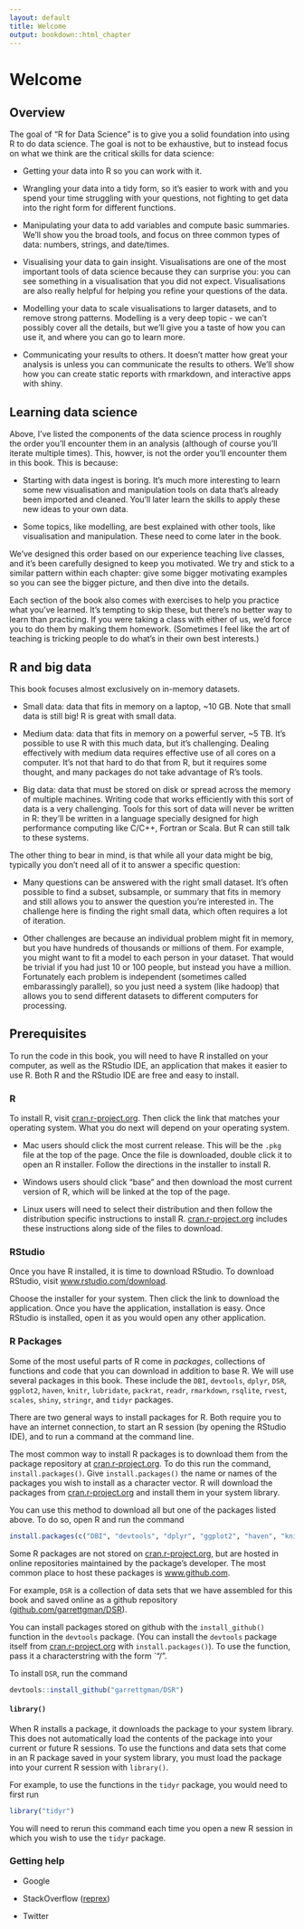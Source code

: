 ```yaml
---
layout: default
title: Welcome
output: bookdown::html_chapter
---
```

  
# Welcome
  
## Overview

The goal of "R for Data Science" is to give you a solid foundation into using R to do data science. The goal is not to be exhaustive, but to instead focus on what we think are the critical skills for data science:

* Getting your data into R so you can work with it.

* Wrangling your data into a tidy form, so it's easier to work with and you
  spend your time struggling with your questions, not fighting to get data
  into the right form for different functions.
  
* Manipulating your data to add variables and compute basic summaries. We'll
  show you the broad tools, and focus on three common types of data: numbers, 
  strings, and date/times.

* Visualising your data to gain insight. Visualisations are one of the most
  important tools of data science because they can surprise you: you can
  see something in a visualisation that you did not expect. Visualisations
  are also really helpful for helping you refine your questions of the data.

* Modelling your data to scale visualisations to larger datasets, and to
  remove strong patterns. Modelling is a very deep topic - we can't possibly
  cover all the details, but we'll give you a taste of how you can use it,
  and where you can go to learn more.

* Communicating your results to others. It doesn't matter how great your
  analysis is unless you can communicate the results to others. We'll show
  how you can create static reports with rmarkdown, and interactive apps with
  shiny.

## Learning data science

Above, I've listed the components of the data science process in roughly the order you'll encounter them in an analysis (although of course you'll iterate multiple times). This, howver, is not the order you'll encounter them in this book. This is because:

* Starting with data ingest is boring. It's much more interesting to learn
  some new visualisation and manipulation tools on data that's already been
  imported and cleaned. You'll later learn the skills to apply these new ideas
  to your own data.
  
* Some topics, like modelling, are best explained with other tools, like
  visualisation and manipulation. These need to come later in the book.

We've designed this order based on our experience teaching live classes, and it's been carefully designed to keep you motivated. We try and stick to a similar pattern within each chapter: give some bigger motivating examples so you can see the bigger picture, and then dive into the details.

Each section of the book also comes with exercises to help you practice what you've learned. It's tempting to skip these, but there's no better way to learn than practicing.  If you were taking a class with either of us, we'd force you to do them by making them homework. (Sometimes I feel like the art of teaching is tricking people to do what's in their own best interests.)

## R and big data

This book focuses almost exclusively on in-memory datasets.

* Small data: data that fits in memory on a laptop, ~10 GB. Note that small
  data is still big! R is great with small data.
  
* Medium data: data that fits in memory on a powerful server, ~5 TB. It's
  possible to use R with this much data, but it's challenging. Dealing
  effectively with medium data requires effective use of all cores on a
  computer. It's not that hard to do that from R, but it requires some thought,
  and many packages do not take advantage of R's tools.
  
* Big data: data that must be stored on disk or spread across the memory of
  multiple machines. Writing code that works efficiently with this sort of data
  is a very challenging. Tools for this sort of data will never be written in
  R: they'll be written in a language specially designed for high performance
  computing like C/C++, Fortran or Scala. But R can still talk to these systems.
  
The other thing to bear in mind, is that while all your data might be big, typically you don't need all of it to answer a specific question:

* Many questions can be answered with the right small dataset. It's often
  possible to find a subset, subsample, or summary that fits in memory and
  still allows you to answer the question you're interested in. The challenge
  here is finding the right small data, which often requires a lot of iteration.
  
* Other challenges are because an individual problem might fit in memory,
  but you have hundreds of thousands or millions of them. For example, you 
  might want to fit a model to each person in your dataset. That would be
  trivial if you had just 10 or 100 people, but instead you have a million.
  Fortunately each problem is independent (sometimes called embarassingly
  parallel), so you just need a system (like hadoop) that allows you to
  send different datasets to different computers for processing.

## Prerequisites

To run the code in this book, you will need to have R installed on your computer, as well as the RStudio IDE, an application that makes it easier to use R. Both R and the RStudio IDE are free and easy to install.

### R

To install R, visit [cran.r-project.org](http://cran.r-project.org). Then click the link that matches your operating system. What you do next will depend on your operating system.

* Mac users should click the most current release. This will be the `.pkg` file at the top of the page. Once the file is downloaded, double click it to open an R installer. Follow the directions in the installer to install R.

* Windows users should click "base" and then download the most current version of R, which will be linked at the top of the page.

* Linux users will need to select their distribution and then follow the distribution specific instructions to install R. [cran.r-project.org](https://cran.r-project.org/bin/linux/) includes these instructions along side of the files to download.


### RStudio

Once you have R installed, it is time to download RStudio. To download RStudio, visit [www.rstudio.com/download](http://www.rstudio.com/download). 

Choose the installer for your system. Then click the link to download the application. Once you have the application, installation is easy. Once RStudio is installed, open it as you would open any other application.

### R Packages

Some of the most useful parts of R come in _packages_, collections of functions and code that you can download in addition to base R. We will use several packages in this book. These include the `DBI`, `devtools`, `dplyr`, `DSR`, `ggplot2`, `haven`, `knitr`, `lubridate`, `packrat`, `readr`, `rmarkdown`, `rsqlite`, `rvest`, `scales `, `shiny`, `stringr`, and `tidyr` packages. 

There are two general ways to install packages for R. Both require you to have an internet connection, to start an R session (by opening the RStudio IDE), and to run a command at the command line.

The most common way to install R packages is to download them from the package repository at [cran.r-project.org](http://cran.r-project.org). To do this run the command, `install.packages()`. Give `install.packages()` the name or names of the packages you wish to install as a character vector. R will download the packages from [cran.r-project.org](http://cran.r-project.org) and install them in your system library.

You can use this method to download all but one of the packages listed above. To do so, open R and run the command

```r
install.packages(c("DBI", "devtools", "dplyr", "ggplot2", "haven", "knitr", "lubridate", "packrat", "readr", "rmarkdown", "rsqlite", "rvest", "scales", "shiny", "stringr", "tidyr"))
```

Some R packages are not stored on [cran.r-project.org](http://cran.r-project.org), but are hosted in online repositories maintained by the package's developer. The most common place to host these packages is [www.github.com](http://www.github.com).

For example, `DSR` is a collection of data sets that we have assembled for this book and saved online as a github repository ([github.com/garrettgman/DSR](http://github.com/garrettgman/DSR)). 

You can install packages stored on github with the `install_github()` function in the `devtools` package. (You can install the `devtools` package itself from [cran.r-project.org](http://cran.r-project.org) with `install.packages()`). To use the function, pass it a characterstring with the form `"<github username>/<github repository name>".

To install `DSR`, run the command

```r
devtools::install_github("garrettgman/DSR")
```

#### `library()`

When R installs a package, it downloads the package to your system library. This does not automatically load the contents of the package into your current or future R sessions. To use the functions and data sets that come in an R package saved in your system library, you must load the package into your current R session with `library()`. 

For example, to use the functions in the `tidyr` package, you would need to first run

```r
library("tidyr")
```

You will need to rerun this command each time you open a new R session in which you wish to use the `tidyr` package.

### Getting help

* Google

* StackOverflow ([reprex](https://github.com/jennybc/reprex))

* Twitter

